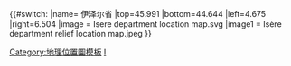 {{#switch:{{{1}}}
|name= 伊泽尔省
|top=45.991
|bottom=44.644
|left=4.675
|right=6.504
|image = Isere department location map.svg
|image1 = Isère department relief location map.jpeg
}}<noinclude>{{Location map/Info}}
[[Category:地理位置圖模板]]
[[Category:法国各省地理位置图模板|I]]
</noinclude>